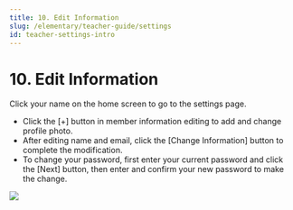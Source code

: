 ```yaml
---
title: 10. Edit Information
slug: /elementary/teacher-guide/settings
id: teacher-settings-intro
---
```



# 10. Edit Information

Click your name on the home screen to go to the settings page.

- Click the [+] button in member information editing to add and change profile photo.
- After editing name and email, click the [Change Information] button to complete the modification.
- To change your password, first enter your current password and click the [Next] button, then enter and confirm your new password to make the change.

<Image src="/img/en/elementary/teacher/10-01.jpg" size="lg" />
